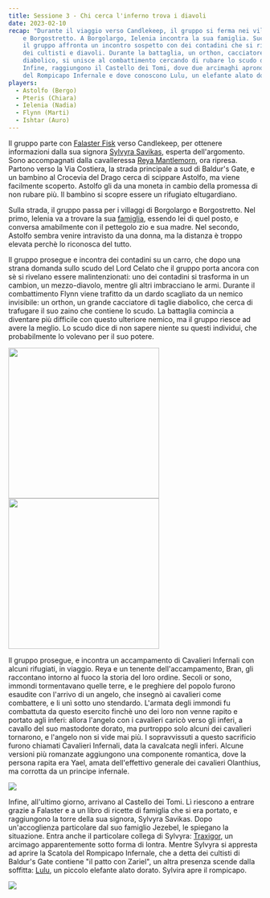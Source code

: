 ```yaml
---
title: Sessione 3 - Chi cerca l'inferno trova i diavoli
date: 2023-02-10
recap: "Durante il viaggio verso Candlekeep, il gruppo si ferma nei villaggi di Borgolargo
    e Borgostretto. A Borgolargo, Ielenia incontra la sua famiglia. Successivamente,
    il gruppo affronta un incontro sospetto con dei contadini che si rivelano essere
    dei cultisti e diavoli. Durante la battaglia, un orthon, cacciatore di taglie
    diabolico, si unisce al combattimento cercando di rubare lo scudo del Lord Celato.
    Infine, raggiungono il Castello dei Tomi, dove due arcimaghi aprono la Scatola
    del Rompicapo Infernale e dove conoscono Lulu, un elefante alato dorato."
players:
  - Astolfo (Bergo)
  - Pteris (Chiara)
  - Ielenia (Nadia)
  - Flynn (Marti)
  - Ishtar (Auro)
---
```


Il gruppo parte con [Falaster Fisk](../npc/misc#falaster-fisk) verso Candlekeep, per ottenere informazioni dalla sua signora [Sylvyra Savikas](../npc/misc#sylvyra-savikas), esperta dell'argomento. Sono accompagnati dalla cavalleressa [Reya Mantlemorn](../npc/elturel#reya-mantlemorn), ora ripresa. Partono verso la Via Costiera, la strada principale a sud di Baldur's Gate, e un bambino al Crocevia del Drago cerca di scippare Astolfo, ma viene facilmente scoperto. Astolfo gli da una moneta in cambio della promessa di non rubare più. Il bambino si scopre essere un rifugiato eltugardiano.

Sulla strada, il gruppo passa per i villaggi di Borgolargo e Borgostretto. Nel primo, Ielenia va a trovare la sua [famiglia](../npc/pgrel#famiglia-di-ielenia), essendo lei di quel posto, e conversa amabilmente con il pettegolo zio e sua madre. Nel secondo, Astolfo sembra venire intravisto da una donna, ma la distanza è troppo elevata perchè lo riconosca del tutto.

Il gruppo prosegue e incontra dei contadini su un carro, che dopo una strana domanda sullo scudo del Lord Celato che il gruppo porta ancora con sè si rivelano essere malintenzionati: uno dei contadini si trasforma in un cambion, un mezzo-diavolo, mentre gli altri imbracciano le armi. Durante il combattimento Flynn viene trafitto da un dardo scagliato da un nemico invisibile: un orthon, un grande cacciatore di taglie diabolico, che cerca di trafugare il suo zaino che contiene lo scudo. La battaglia comincia a diventare più difficile con questo ulteriore nemico, ma il gruppo riesce ad avere la meglio. Lo scudo dice di non sapere niente su questi individui, che probabilmente lo volevano per il suo potere.

<Image src="https://i.imgur.com/XKbgP7Y.png" inferSize height="300px" alt="" /> <Image src="https://i.imgur.com/75GNvII.png" inferSize height="300px" alt="" />

Il gruppo prosegue, e incontra un accampamento di Cavalieri Infernali con alcuni rifugiati, in viaggio. Reya e un tenente dell'accampamento, Bran, gli raccontano intorno al fuoco la storia del loro ordine. Secoli or sono, immondi tormentavano quelle terre, e le preghiere del popolo furono esaudite con l'arrivo di un angelo, che insegnò ai cavalieri come combattere, e li unì sotto uno stendardo. L'armata degli immondi fu combattuta da questo esercito finchè uno dei loro non venne rapito e portato agli inferi: allora l'angelo con i cavalieri caricò verso gli inferi, a cavallo del suo mastodonte dorato, ma purtroppo solo alcuni dei cavalieri tornarono, e l'angelo non si vide mai più. I sopravvissuti a questo sacrificio furono chiamati Cavalieri Infernali, data la cavalcata negli inferi. Alcune versioni più romanzate aggiungono una componente romantica, dove la persona rapita era Yael, amata dell'effettivo generale dei cavalieri Olanthius, ma corrotta da un principe infernale.

![](https://5e.tools/img/adventure/BGDIA/024-why5x-01-05.png)

Infine, all'ultimo giorno, arrivano al Castello dei Tomi. Lì riescono a entrare grazie a Falaster e a un libro di ricette di famiglia che si era portato, e raggiungono la torre della sua signora, Sylvyra Savikas. Dopo un'accoglienza particolare dal suo famiglio Jezebel, le spiegano la situazione. Entra anche il particolare collega di Sylvyra: [Traxigor](../npc/misc#traxigor), un arcimago apparentemente sotto forma di lontra. Mentre Sylvyra si appresta ad aprire la Scatola del Rompicapo Infernale, che a detta dei cultisti di Baldur's Gate contiene "il patto con Zariel", un altra presenza scende dalla soffitta: [Lulu](../npc/avernus#lulu), un piccolo elefante alato dorato. Sylvira apre il rompicapo.

![](https://5e.tools/img/adventure/BGDIA/025-a1ei6-01-07.jpg)